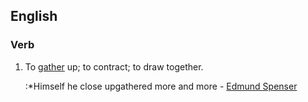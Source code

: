 ==English==

===Verb===
{{en-verb}}

# {{obsolete}} To [[gather]] up; to contract; to draw together.
#:*Himself he close upgathered more and more - [[w:Edmund Spenser|Edmund Spenser]]